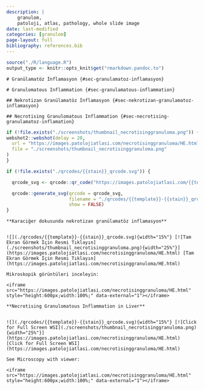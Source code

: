 ```yaml
---
description: |
    granulom,
    patoloji, atlas, pathology, whole slide image
date: last-modified
categories: [granulom]
page-layout: full
bibliography: references.bib
---
```


```r
source("./R/language.R")
output_type <- knitr::opts_knit$get("rmarkdown.pandoc.to")
```

```asis
# Granülamatöz İnflamasyon {#sec-granulamatoz-inflamasyon}
```

```asis
# Granulomatous Inflammation {#sec-granulamatous-inflammation}
```

```asis
## Nekrotizan Granülamatöz İnflamasyon {#sec-nekrotizan-granulamatoz-inflamasyon}
```

```asis
## Necrotising Granulomatous Inflammation {#sec-necrotising-granulamatoz-inflamation}
```

```r
if (!file.exists("./screenshots/thumbnail_necrotisinggranuloma.png")) {
webshot2::webshot(delay = 20,
  url = "https://images.patolojiatlasi.com/necrotisinggranuloma/HE.html",
  file = "./screenshots/thumbnail_necrotisinggranuloma.png"
)
}
```

```r
if (!file.exists("./qrcodes/{{stain}}_qrcode.svg")) {

  qrcode_svg <- qrcode::qr_code("https://images.patolojiatlasi.com/{{template}}/{{stain}}.html")

  qrcode::generate_svg(qrcode = qrcode_svg,
                       filename = "./qrcodes/{{template}}-{{stain}}_qrcode.svg",
                       show = FALSE)
}
```


```asis

**Karaciğer dokusunda nekrotizan granülamatöz inflamasyon**


![](./qrcodes/{{template}}-{{stain}}_qrcode.svg){width="15%"} [![Tam Ekran Görmek İçin Resmi Tıklayın](./screenshots/thumbnail_necrotisinggranuloma.png){width="25%"}](https://images.patolojiatlasi.com/necrotisinggranuloma/HE.html) [Tam Ekran Görmek İçin Resmi Tıklayın](https://images.patolojiatlasi.com/necrotisinggranuloma/HE.html)

```


```asis

Mikroskopik görüntüleri inceleyin:

<iframe src="https://images.patolojiatlasi.com/necrotisinggranuloma/HE.html" style="height:600px;width:100%;" data-external="1"></iframe>

```

```asis

**Necrotising Granulomatous Inflammation in Liver**


![](./qrcodes/{{template}}-{{stain}}_qrcode.svg){width="15%"} [![Click for Full Screen WSI](./screenshots/thumbnail_necrotisinggranuloma.png){width="25%"}](https://images.patolojiatlasi.com/necrotisinggranuloma/HE.html) [Click for Full Screen WSI](https://images.patolojiatlasi.com/necrotisinggranuloma/HE.html)

```

```asis

See Microscopy with viewer: 

<iframe src="https://images.patolojiatlasi.com/necrotisinggranuloma/HE.html" style="height:600px;width:100%;" data-external="1"></iframe>

```
